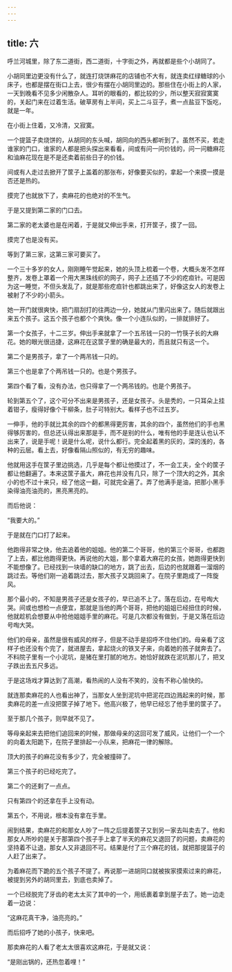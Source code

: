 ```yaml
---
---
---
```

title: 六
---



呼兰河城里，除了东二道街，西二道街，十字街之外，再就都是些个小胡同了。

小胡同里边更没有什么了，就连打烧饼麻花的店铺也不大有，就连卖红绿糖球的小床子，也都是摆在街口上去，很少有摆在小胡同里边的。那些住在小街上的人家，一天到晚看不见多少闲散杂人。耳听的眼看的，都比较的少，所以整天寂寂寞寞的，关起门来在过着生活。破草房有上半间，买上二斗豆子，煮一点盐豆下饭吃，就是一年。

在小街上住着，又冷清，又寂寞。

一个提篮子卖烧饼的，从胡同的东头喊，胡同向的西头都听到了。虽然不买，若走谁家的门口，谁家的人都是把头探出来看看，间或有问一问价钱的，问一问糖麻花和油麻花现在是不是还卖着前些日子的价钱。

间或有人走过去掀开了筐子上盖着的那张布，好像要买似的，拿起一个来摸一摸是否还是热的。

摸完了也就放下了，卖麻花的也绝对的不生气。

于是又提到第二家的门口去。

第二家的老太婆也是在闲着，于是就又伸出手来，打开筐子，摸了一回。

摸完了也是没有买。

等到了第三家，这第三家可要买了。

一个三十多岁的女人，刚刚睡午觉起来，她的头顶上梳着一个卷，大概头发不怎样整齐，发卷上罩着一个用大黑珠线织的网子，网子上还插了不少的疙疸针。可是因为这一睡觉，不但头发乱了，就是那些疙疸针也都跳出来了，好像这女人的发卷上被射了不少的小箭头。

她一开门就很爽快，把门扇刮打的往两边一分，她就从门里闪出来了。随后就跟出来五个孩子。这五个孩子也都个个爽快。像一个小连队似的，一排就排好了。

第一个女孩子，十二三岁。伸出手来就拿了一个五吊钱一只的一竹筷子长的大麻花。她的眼光很迅捷，这麻花在这筐子里的确是最大的，而且就只有这一个。

第二个是男孩子，拿了一个两吊钱一只的。

第三个也是拿了个两吊钱一只的。也是个男孩子。

第四个看了看，没有办法，也只得拿了一个两吊钱的。也是个男孩子。

轮到第五个了，这个可分不出来是男孩子，还是女孩子。头是秃的，一只耳朵上挂着钳子，瘦得好像个干柳条，肚子可特别大。看样子也不过五岁。

一伸手，他的手就比其余的四个的都黑得更厉害，其余的四个，虽然他们的手也黑得够厉害的，但总还认得出来那是手，而不是别的什么，唯有他的手是连认也认不出来了，说是手呢！说是什么呢，说什么都行。完全起着黑的灰的，深的浅的，各种的云层。看上去，好像看隔山照似的，有无穷的趣味。

他就用这手在筐子里边挑选，几乎是每个都让他摸过了，不一会工夫，全个的筐子都让他翻遍了。本来这筐子虽大，麻花也并没有几只，除了一个顶大的之外，其余小的也不过十来只，经了他这一翻，可就完全遍了。弄了他满手是油，把那小黑手染得油亮油亮的，黑亮黑亮的。

而后他说：

“我要大的。”

于是就在门口打了起来。

他跑得非常之快，他去追着他的姐姐。他的第二个哥哥，他的第三个哥哥，也都跑了上去，都比他跑得更快。再说他的大姐，那个拿着大麻花的女孩，她跑得更快到不能想像了。已经找到一块墙的缺口的地方，跳了出去，后边的也就跟着一溜烟的跳过去。等他们刚一追着跳过去，那大孩子又跳回来了。在院子里跑成了一阵旋风。

那个最小的，不知是男孩子还是女孩子的，早已追不上了。落在后边，在号啕大哭。间或也想检一点便宜，那就是当他的两个哥哥，把他的姐姐已经扭住的时候，他就趁机会想要从中抢他姐姐手里的麻花。可是几次都没有做到，于是又落在后边号啕大哭。

他们的母亲，虽然是很有威风的样子，但是不动手是招呼不住他们的。母亲看了这样子也还没有个完了，就进屋去，拿起烧火的铁叉子来，向着她的孩子就奔去了。不料院子里有一个小泥坑，是猪在里打腻的地方。她恰好就跌在泥坑那儿了，把叉子跌出去五尺多远。

于是这场戏才算达到了高潮，看热闹的人没有不笑的，没有不称心愉快的。

就连那卖麻花的人也看出神了，当那女人坐到泥坑中把泥花四边溅起来的时候，那卖麻花的差一点没把筐子掉了地下。他高兴极了，他早已经忘了他手里的筐子了。

至于那几个孩子，则早就不见了。

等母亲起来去把他们追回来的时候，那做母亲的这回可发了威风，让他们一个一个的向着太阳跪下，在院子里排起一小队来，把麻花一律的解除。

顶大的孩子的麻花没有多少了，完全被撞碎了。

第三个孩子的已经吃完了。

第二个的还剩了一点点。

只有第四个的还拿在手上没有动。

第五个，不用说，根本没有拿在手里。

闹到结果，卖麻花的和那女人吵了一阵之后提着筐子又到另一家去叫卖去了。他和那女人所吵的是关于那第四个孩子手上拿了半天的麻花又退回了的问题，卖麻花的坚持着不让退，那女人又非退回不可。结果是付了三个麻花的钱，就把那提篮子的人赶了出来了。

为着麻花而下跪的五个孩子不提了。再说那一进胡同口就被挨家摸索过来的麻花，被提到另外的胡同里去，到底也卖掉了。

一个已经脱完了牙齿的老太太买了其中的一个，用纸裹着拿到屋子去了。她一边走着一边说：

“这麻花真干净，油亮亮的。”

而后招呼了她的小孩子，快来吧。

那卖麻花的人看了老太太很喜欢这麻花，于是就又说：

“是刚出锅的，还热忽着哩！”